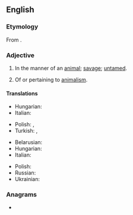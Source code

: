 ==English==

===Etymology===
From {{suffix|en|animal|istic}}.

===Adjective===
{{en-adj}}

# In the manner of an [[animal]]; [[savage]]; [[untamed]].
#: {{syn|en|bestial}}
# Of or pertaining to [[animalism]].

====Translations====
{{trans-top|in the manner of an animal}}
* Hungarian: {{t+|hu|állatias}}
* Italian: {{t+|it|animalesco}}
{{trans-mid}}
* Polish: {{t+|pl|zwierzęcy}}, {{t+|pl|animalny}}
* Turkish: {{t|tr|hayvansı}}, {{t+|tr|hayvanımsı}}
{{trans-bottom}}

{{trans-top|of or pertaining to animalism}}
* Belarusian: {{t|be|анімалісты́чны}}
* Hungarian: {{t|hu|animalisztikus}}
* Italian: {{t|it|animalistico}}
{{trans-mid}}
* Polish: {{t+|pl|animalistyczny}}
* Russian: {{t+|ru|анималисти́ческий}}
* Ukrainian: {{t|uk|анімалісти́чний}}
{{trans-bottom}}

===Anagrams===
* {{anagrams|en|a=aaciiilmnst|anti-Islamic}}